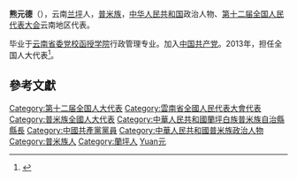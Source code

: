 '''熊元德'''（{{bd|1962年||}}），云南[[兰坪|兰坪]]人，[[普米族|普米族]]，[[中华人民共和国|中华人民共和国]]政治人物、[[第十二届全国人民代表大会|第十二届全国人民代表大会]]云南地区代表。

毕业于[[云南省委党校函授学院|云南省委党校函授学院]]行政管理专业。加入[[中国共产党|中国共产党]]。2013年，担任全国人大代表<ref>{{cite news|title=全国人大代表信息-熊元德|url= http://210.82.31.1:8084/delegate/viewDelegate.action?dbid=122411|accessdate=2013-04-05|newspaper=全国人大网}}</ref>。

==參考文獻==
{{reflist}}
{{中国政治人物小作品}}
{{DEFAULTSORT:Xiong熊}}
[[Category:第十二届全国人大代表|Category:第十二届全国人大代表]]
[[Category:雲南省全國人民代表大會代表|Category:雲南省全國人民代表大會代表]]
[[Category:普米族全國人大代表|Category:普米族全國人大代表]]
[[Category:中華人民共和國蘭坪白族普米族自治縣縣長|Category:中華人民共和國蘭坪白族普米族自治縣縣長]]
[[Category:中國共產黨黨員|Category:中國共產黨黨員]]
[[Category:中華人民共和國普米族政治人物|Category:中華人民共和國普米族政治人物]]
[[Category:普米族人|Category:普米族人]]
[[Category:蘭坪人|Category:蘭坪人]]
[[Category:熊姓|Yuan元]]